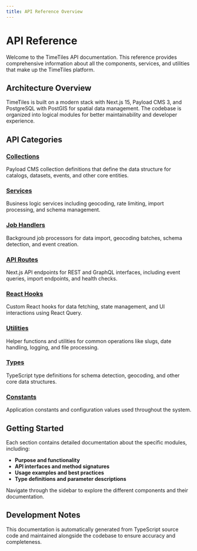 ```yaml
---
title: API Reference Overview
---
```


# API Reference

Welcome to the TimeTiles API documentation. This reference provides comprehensive information about all the components, services, and utilities that make up the TimeTiles platform.

## Architecture Overview

TimeTiles is built on a modern stack with Next.js 15, Payload CMS 3, and PostgreSQL with PostGIS for spatial data management. The codebase is organized into logical modules for better maintainability and developer experience.

## API Categories

### [Collections](/developers/api/collections)

Payload CMS collection definitions that define the data structure for catalogs, datasets, events, and other core entities.

### [Services](/developers/api/services)

Business logic services including geocoding, rate limiting, import processing, and schema management.

### [Job Handlers](/developers/api/jobs)

Background job processors for data import, geocoding batches, schema detection, and event creation.

### [API Routes](/developers/api/api)

Next.js API endpoints for REST and GraphQL interfaces, including event queries, import endpoints, and health checks.

### [React Hooks](/developers/api/hooks)

Custom React hooks for data fetching, state management, and UI interactions using React Query.

### [Utilities](/developers/api/utilities)

Helper functions and utilities for common operations like slugs, date handling, logging, and file processing.

### [Types](/developers/api/types)

TypeScript type definitions for schema detection, geocoding, and other core data structures.

### [Constants](/developers/api/constants)

Application constants and configuration values used throughout the system.

## Getting Started

Each section contains detailed documentation about the specific modules, including:

- **Purpose and functionality**
- **API interfaces and method signatures**
- **Usage examples and best practices**
- **Type definitions and parameter descriptions**

Navigate through the sidebar to explore the different components and their documentation.

## Development Notes

This documentation is automatically generated from TypeScript source code and maintained alongside the codebase to ensure accuracy and completeness.
